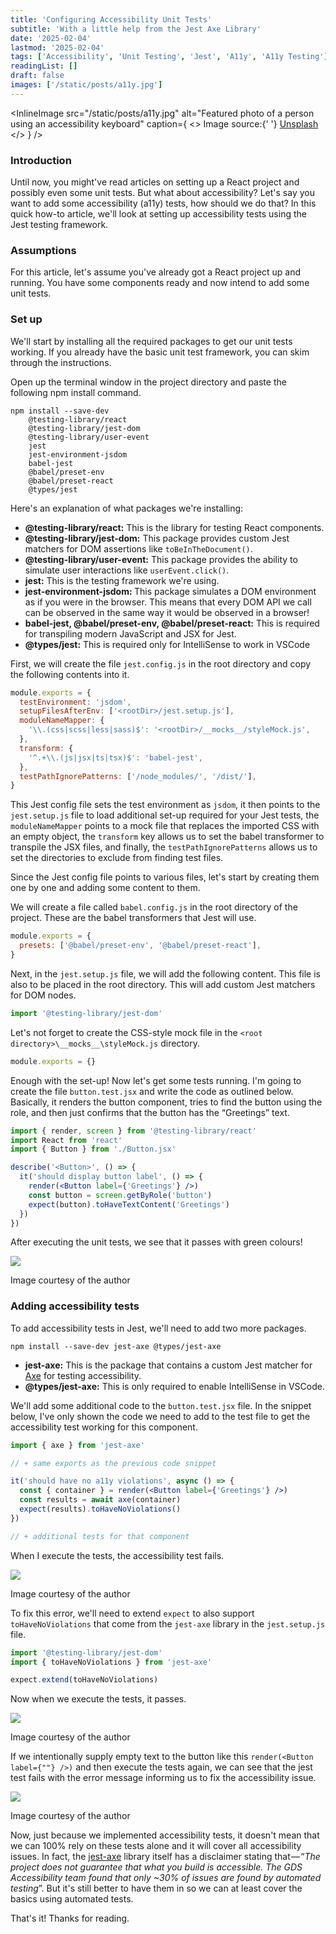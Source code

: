 ```yaml
---
title: 'Configuring Accessibility Unit Tests'
subtitle: 'With a little help from the Jest Axe Library'
date: '2025-02-04'
lastmod: '2025-02-04'
tags: ['Accessibility', 'Unit Testing', 'Jest', 'A11y', 'A11y Testing']
readingList: []
draft: false
images: ['/static/posts/a11y.jpg']
---
```


<InlineImage
  src="/static/posts/a11y.jpg"
  alt="Featured photo of a person using an accessibility keyboard"
  caption={
    <>
      Image source:{' '}
      <a href="https://unsplash.com/photos/person-holding-black-plastic-case-HE1zW44Zm_Y">
        Unsplash
      </a>
    </>
  }
/>

### Introduction

Until now, you might've read articles on setting up a React project and possibly even some unit tests. But what about accessibility? Let's say you want to add some accessibility (a11y) tests, how should we do that? In this quick how-to article, we'll look at setting up accessibility tests using the Jest testing framework.

### Assumptions

For this article, let's assume you've already got a React project up and running. You have some components ready and now intend to add some unit tests.

### Set up

We'll start by installing all the required packages to get our unit tests working. If you already have the basic unit test framework, you can skim through the instructions.

Open up the terminal window in the project directory and paste the following npm install command.

```shell
npm install --save-dev
    @testing-library/react
    @testing-library/jest-dom
    @testing-library/user-event
    jest
    jest-environment-jsdom
    babel-jest
    @babel/preset-env
    @babel/preset-react
    @types/jest
```

Here's an explanation of what packages we're installing:

- **@testing-library/react:** This is the library for testing React components.
- **@testing-library/jest-dom:** This package provides custom Jest matchers for DOM assertions like `toBeInTheDocument()`.
- **@testing-library/user-event:** This package provides the ability to simulate user interactions like `userEvent.click()`.
- **jest:** This is the testing framework we're using.
- **jest-environment-jsdom:&#x20;**&#x54;his package simulates a DOM environment as if you were in the browser. This means that every DOM API we call can be observed in the same way it would be observed in a browser!
- **babel-jest, @babel/preset-env, @babel/preset-react:** This is required for transpiling modern JavaScript and JSX for Jest.
- **@types/jest:** This is required only for IntelliSense to work in VSCode

First, we will create the file `jest.config.js` in the root directory and copy the following contents into it.

```js
module.exports = {
  testEnvironment: 'jsdom',
  setupFilesAfterEnv: ['<rootDir>/jest.setup.js'],
  moduleNameMapper: {
    '\\.(css|scss|less|sass)$': '<rootDir>/__mocks__/styleMock.js',
  },
  transform: {
    '^.+\\.(js|jsx|ts|tsx)$': 'babel-jest',
  },
  testPathIgnorePatterns: ['/node_modules/', '/dist/'],
}
```

This Jest config file sets the test environment as `jsdom`, it then points to the `jest.setup.js` file to load additional set-up required for your Jest tests, the `moduleNameMapper` points to a mock file that replaces the imported CSS with an empty object, the `transform` key allows us to set the babel transformer to transpile the JSX files, and finally, the `testPathIgnorePatterns` allows us to set the directories to exclude from finding test files.

Since the Jest config file points to various files, let's start by creating them one by one and adding some content to them.

We will create a file called `babel.config.js` in the root directory of the project. These are the babel transformers that Jest will use.

```js
module.exports = {
  presets: ['@babel/preset-env', '@babel/preset-react'],
}
```

Next, in the `jest.setup.js` file, we will add the following content. This file is also to be placed in the root directory. This will add custom Jest matchers for DOM nodes.

```js
import '@testing-library/jest-dom'
```

Let's not forget to create the CSS-style mock file in the `<root directory>\__mocks__\styleMock.js` directory.

```js
module.exports = {}
```

Enough with the set-up! Now let's get some tests running. I'm going to create the file `button.test.jsx` and write the code as outlined below. Basically, it renders the button component, tries to find the button using the role, and then just confirms that the button has the “Greetings” text.

```jsx
import { render, screen } from '@testing-library/react'
import React from 'react'
import { Button } from './Button.jsx'

describe('<Button>', () => {
  it('should display button label', () => {
    render(<Button label={'Greetings'} />)
    const button = screen.getByRole('button')
    expect(button).toHaveTextContent('Greetings')
  })
})
```

After executing the unit tests, we see that it passes with green colours!

![](/static/posts/1_hhUYzQt9XKjrd-vrY3KdOg.png)

Image courtesy of the author

### Adding accessibility tests

To add accessibility tests in Jest, we'll need to add two more packages.

```shell
npm install --save-dev jest-axe @types/jest-axe
```

- **jest-axe:** This is the package that contains a custom Jest matcher for [Axe](https://github.com/dequelabs/axe-core) for testing accessibility.
- **@types/jest-axe:** This is only required to enable IntelliSense in VSCode.

We'll add some additional code to the `button.test.jsx` file. In the snippet below, I've only shown the code we need to add to the test file to get the accessibility test working for this component.

```jsx
import { axe } from 'jest-axe'

// + same exports as the previous code snippet

it('should have no a11y violations', async () => {
  const { container } = render(<Button label={'Greetings'} />)
  const results = await axe(container)
  expect(results).toHaveNoViolations()
})

// + additional tests for that component
```

When I execute the tests, the accessibility test fails.

![](/static/posts/1_Dc_qzFMLJ3C34JZpYJezyw.png)

Image courtesy of the author

To fix this error, we'll need to extend `expect` to also support `toHaveNoViolations` that come from the `jest-axe` library in the `jest.setup.js` file.

```js
import '@testing-library/jest-dom'
import { toHaveNoViolations } from 'jest-axe'

expect.extend(toHaveNoViolations)
```

Now when we execute the tests, it passes.

![](/static/posts/1_R8GDlVkJaKhXCtGCD7_NRw.png)

Image courtesy of the author

If we intentionally supply empty text to the button like this `render(<Button label={""} />)` and then execute the tests again, we can see that the jest test fails with the error message informing us to fix the accessibility issue.

![](/static/posts/1_WmZu0E7Qbqw2e2MmS7sj7g.png)

Image courtesy of the author

Now, just because we implemented accessibility tests, it doesn't mean that we can 100% rely on these tests alone and it will cover all accessibility issues. In fact, the [jest-axe](https://www.npmjs.com/package/jest-axe) library itself has a disclaimer stating that — “_The project does not guarantee that what you build is accessible. The GDS Accessibility team found that only \~30% of issues are found by automated testing_”. But it's still better to have them in so we can at least cover the basics using automated tests.

That's it! Thanks for reading.
